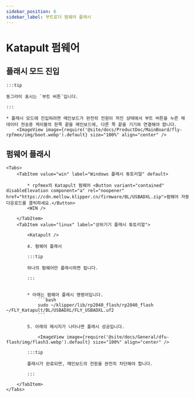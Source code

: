 ```yaml
---
sidebar_position: 6
sidebar_label: 부트로더 펌웨어 플래시
---
```



# Katapult 펌웨어



## 플래시 모드 진입

    :::tip

    동그라미 표시는 `부트 버튼`입니다.

    :::

    * 플래시 모드에 진입하려면 메인보드가 완전히 전원이 꺼진 상태에서 부트 버튼을 누른 채 데이터 전송용 케이블의 한쪽 끝을 메인보드에, 다른 쪽 끝을 기기와 연결해야 합니다.
        <ImageView image={require('@site/docs/ProductDoc/MainBoard/fly-rpfmex/img/boot.webp').default} size="100%" align="center" />

## 펌웨어 플래시
    <Tabs>
        <TabItem value="win" label="Windows 플래시 튜토리얼" default>

            * rpfmex의 Katapult 펌웨어 <Button variant="contained" disableElevation component="a" rel="noopener" href="https://cdn.mellow.klipper.cn/firmware/BL/USBADXL.zip">펌웨어 자동 다운로드를 클릭하세요.</Button>
            <WIN />
            
        </TabItem>
        <TabItem value="linux" label="상위기기 플래시 튜토리얼">
            
            <Katapult />

            4. 펌웨어 플래시

            :::tip

            하나의 펌웨어만 플래시하면 됩니다.

            :::


            * 아래는 펌웨어 플래시 명령어입니다.
                ```bash
                sudo ~/klipper/lib/rp2040_flash/rp2040_flash ~/FLY_Katapult/BL/USBADXL/FLY_USBADXL.uf2
                ```

            5. 아래의 메시지가 나타나면 플래시 성공입니다.

                <ImageView image={require('@site/docs/General/dfu-flash/img/flash3.webp').default} size="100%" align="center" />

            :::tip

            플래시가 완료되면, 메인보드의 전원을 완전히 차단해야 합니다.

            :::

        </TabItem>
    </Tabs>
